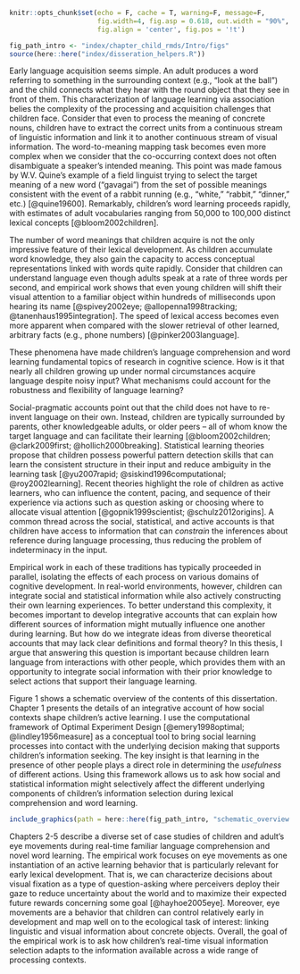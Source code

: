```r
knitr::opts_chunk$set(echo = F, cache = T, warning=F, message=F, 
                      fig.width=4, fig.asp = 0.618, out.width = "90%", 
                      fig.align = 'center', fig.pos = '!t')

fig_path_intro <- "index/chapter_child_rmds/Intro/figs"
source(here::here("index/disseration_helpers.R"))
```

Early language acquisition seems simple. An adult produces a word referring to something in the surrounding context (e.g., "look at the ball") and the child connects what they hear with the round object that they see in front of them. This characterization of language learning via association belies the complexity of the processing and acquisition challenges that children face. Consider that even to process the meaning of concrete nouns, children have to extract the correct units from a continuous stream of linguistic information and link it to another continuous stream of visual information. The word-to-meaning mapping task becomes even more complex when we consider that the co-occurring context does not often disambiguate a speaker's intended meaning. This point was made famous by W.V. Quine’s example of a field linguist trying to select the target meaning of a new word ("gavagai") from the set of possible meanings consistent with the event of a rabbit running (e.g., "white," "rabbit," "dinner," etc.) [@quine19600]. Remarkably, children's word learning proceeds rapidly, with estimates of adult vocabularies ranging from 50,000 to 100,000 distinct lexical concepts [@bloom2002children].

The number of word meanings that children acquire is not the only impressive feature of their lexical development. As children accumulate word knowledge, they also gain the capacity to access conceptual representations linked with words quite rapidly. Consider that children can understand language even though adults speak at a rate of three words per second, and empirical work shows that even young children will shift their visual attention to a familiar object within hundreds of milliseconds upon hearing its name [@spivey2002eye; @allopenna1998tracking; @tanenhaus1995integration]. The speed of lexical access becomes even more apparent when compared with the slower retrieval of other learned, arbitrary facts (e.g., phone numbers) [@pinker2003language]. 

These phenomena have made children's language comprehension and word learning fundamental topics of research in cognitive science. How is it that nearly all children growing up under normal circumstances acquire language despite noisy input? What mechanisms could account for the robustness and flexibility of language learning?  

Social-pragmatic accounts point out that the child does not have to re-invent language on their own. Instead, children are typically surrounded by parents, other knowledgeable adults, or older peers -- all of whom know the target language and can facilitate their learning [@bloom2002children; @clark2009first; @hollich2000breaking]. Statistical learning theories propose that children possess powerful pattern detection skills that can learn the consistent structure in their input and reduce ambiguity in the learning task [@yu2007rapid; @siskind1996computational; @roy2002learning]. Recent theories highlight the role of children as active learners, who can influence the content, pacing, and sequence of their experience via actions such as question asking or choosing where to allocate visual attention [@gopnik1999scientist; @schulz2012origins]. A common thread across the social, statistical, and active accounts is that children have access to information that can *constrain* the inferences about reference during language processing, thus reducing the problem of indeterminacy in the input.

Empirical work in each of these traditions has typically proceeded in parallel, isolating the effects of each process on various domains of cognitive development. In real-world environments, however, children can integrate social and statistical information while also actively constructing their own learning experiences. To better understand this complexity, it becomes important to develop integrative accounts that can explain how different sources of information might mutually influence one another during learning. But how do we integrate ideas from diverse theoretical accounts that may lack clear definitions and formal theory? In this thesis, I argue that answering this question is important because children learn language from interactions with other people, which provides them with an opportunity to integrate social information with their prior knowledge to select actions that support their language learning.

Figure 1 shows a schematic overview of the contents of this dissertation. Chapter 1 presents the details of an integrative account of how social contexts shape children's active learning. I use the computational framework of Optimal Experiment Design [@emery1998optimal; @lindley1956measure] as a conceptual tool to bring social learning processes into contact with the underlying decision making that supports children's information seeking. The key insight is that learning in the presence of other people plays a direct role in determining the *usefulness* of different actions. Using this framework allows us to ask how social and statistical information might selectively affect the different underlying components of children's information selection during lexical comprehension and word learning.

```r

include_graphics(path = here::here(fig_path_intro, "schematic_overview.jpeg"))
```


Chapters 2-5 describe a diverse set of case studies of children and adult's eye movements during real-time familiar language comprehension and novel word learning. The empirical work focuses on eye movements as one instantiation of an active learning behavior that is particularly relevant for early lexical development. That is, we can characterize decisions about visual fixation as a type of question-asking where perceivers deploy their gaze to reduce uncertainty about the world and to maximize their expected future rewards concerning some goal [@hayhoe2005eye]. Moreover, eye movements are a behavior that children can control relatively early in development and map well on to the ecological task of interest: linking linguistic and visual information about concrete objects. Overall, the goal of the empirical work is to ask how children's real-time visual information selection adapts to the information available across a wide range of processing contexts.

